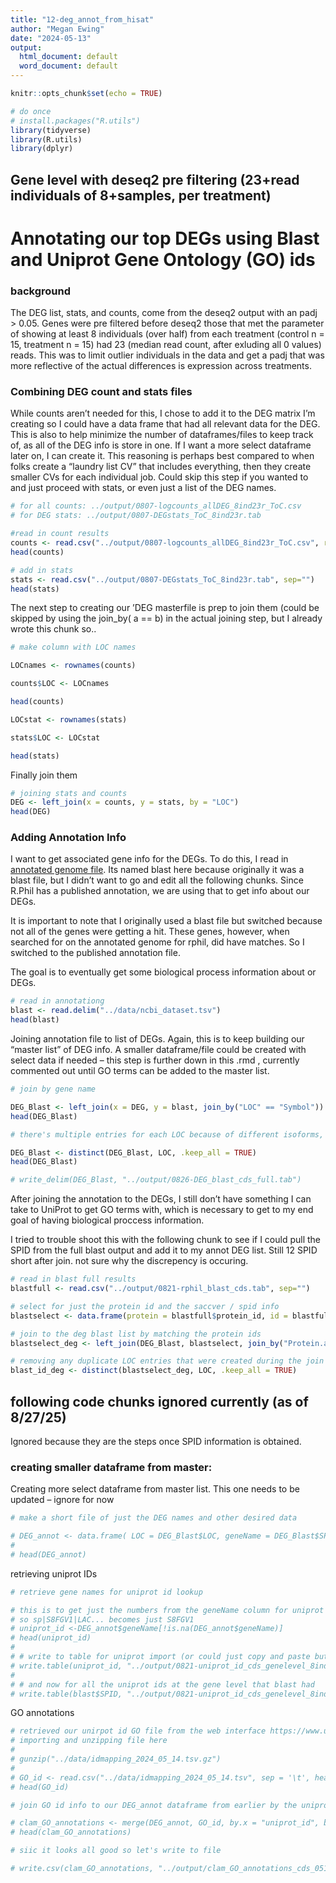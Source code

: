 ```yaml
---
title: "12-deg_annot_from_hisat"
author: "Megan Ewing"
date: "2024-05-13"
output:
  html_document: default
  word_document: default
---
```


```r
knitr::opts_chunk$set(echo = TRUE)
```

```r
# do once
# install.packages("R.utils")
library(tidyverse)
library(R.utils)
library(dplyr)

```

## Gene level with deseq2 pre filtering (23+read individuals of 8+samples, per treatment)

# Annotating our top DEGs using Blast and Uniprot Gene Ontology (GO) ids

### background
The DEG list, stats, and counts, come from the deseq2 output with an padj > 0.05. Genes were pre filtered before deseq2 those that met the parameter of showing at least 8 individuals (over half) from each treatment (control n = 15, treatment n = 15) had 23 (median read count, after exluding all 0 values) reads. This was to limit outlier individuals in the data and get a padj that was more reflective of the actual differences is expression across treatments.

### Combining DEG count and stats files
While counts aren't needed for this, I chose to add it to the DEG matrix I'm creating so I could have a data frame that had all relevant data for the DEG. This is also to help minimize the number of dataframes/files to keep track of, as all of the DEG info is store in one. If I want a more select dataframe later on, I can create it.
This reasoning is perhaps best compared to when folks create a "laundry list CV" that includes everything, then they create smaller CVs for each individual job.
Could skip this step if you wanted to and just proceed with stats, or even just a list of the DEG names.

```r
# for all counts: ../output/0807-logcounts_allDEG_8ind23r_ToC.csv
# for DEG stats: ../output/0807-DEGstats_ToC_8ind23r.tab

#read in count results
counts <- read.csv("../output/0807-logcounts_allDEG_8ind23r_ToC.csv", row.names = 1)
head(counts)

# add in stats
stats <- read.csv("../output/0807-DEGstats_ToC_8ind23r.tab", sep="")
head(stats)

```

The next step to creating our 'DEG masterfile is prep to join them (could be skipped by using the join_by( a == b) in the actual joining step, but I already wrote this chunk so..

```r
# make column with LOC names

LOCnames <- rownames(counts)

counts$LOC <- LOCnames

head(counts)

LOCstat <- rownames(stats)

stats$LOC <- LOCstat

head(stats)

```

Finally join them

```r
# joining stats and counts
DEG <- left_join(x = counts, y = stats, by = "LOC")
head(DEG)

```

### Adding Annotation Info

I want to get associated gene info for the DEGs. To do this, I read in [annotated genome file](https://www.ncbi.nlm.nih.gov/datasets/gene/GCF_026571515.1/). Its named blast here because originally it was a blast file, but I didn't want to go and edit all the following chunks.
Since R.Phil has a published annotation, we are using that to get info about our DEGs.

It is important to note that I originally used a blast file but switched because not all of the genes were getting a hit. These genes, however, when searched for on the annotated genome for rphil, did have matches. So I switched to the published annotation file.

The goal is to eventually get some biological process information about or DEGs.

```r
# read in annotationg
blast <- read.delim("../data/ncbi_dataset.tsv")
head(blast)
```

Joining annotation file to list of DEGs. Again, this is to keep building our "master list" of DEG info.
A smaller dataframe/file could be created with select data if needed -- this step is further down in this .rmd , currently commented out until GO terms can be added to the master list. 

```r
# join by gene name

DEG_Blast <- left_join(x = DEG, y = blast, join_by("LOC" == "Symbol"))
head(DEG_Blast)

# there's multiple entries for each LOC because of different isoforms, but we want just the gene level as our reads weren't thorough enough to give us confident information about isoforms, so we are going to remove duplicates 

DEG_Blast <- distinct(DEG_Blast, LOC, .keep_all = TRUE)
head(DEG_Blast)

# write_delim(DEG_Blast, "../output/0826-DEG_blast_cds_full.tab")

```

After joining the annotation to the DEGs, I still don't have something I can take to UniProt to get GO terms with, which is necessary to get to my end goal of having biological proccess information.

I tried to trouble shoot this with the following chunk to see if I could pull the SPID from the full blast output and add it to my annot DEG list. Still 12 SPID short after join. not sure why the discrepency is occuring.

```r

# read in blast full results
blastfull <- read.csv("../output/0821-rphil_blast_cds.tab", sep="")

# select for just the protein id and the saccver / spid info 
blastselect <- data.frame(protein = blastfull$protein_id, id = blastfull$saccver)

# join to the deg blast list by matching the protein ids
blastselect_deg <- left_join(DEG_Blast, blastselect, join_by("Protein.accession" == "protein") )

# removing any duplicate LOC entries that were created during the join
blast_id_deg <- distinct(blastselect_deg, LOC, .keep_all = TRUE)

```

## following code chunks ignored currently (as of 8/27/25)
Ignored because they are the steps once SPID information is obtained. 

### creating smaller dataframe from master: 

Creating more select dataframe from master list. This one needs to be updated -- ignore for now
```r
# make a short file of just the DEG names and other desired data

# DEG_annot <- data.frame( LOC = DEG_Blast$LOC, geneName = DEG_Blast$SPID, baseMean = DEG_Blast$baseMean, log2FoldChange = DEG_Blast$log2FoldChange, pvalue = DEG_Blast$pvalue, padj = DEG_Blast$padj, protein = DEG_Blast$protein, cds = DEG_Blast$cds  )
# 
# head(DEG_annot)


```

retrieving uniprot IDs

```r
# retrieve gene names for uniprot id lookup

# this is to get just the numbers from the geneName column for uniprot
# so sp|S8FGV1|LAC... becomes just S8FGV1
# uniprot_id <-DEG_annot$geneName[!is.na(DEG_annot$geneName)]
# head(uniprot_id)
# 
# # write to table for uniprot import (or could just copy and paste but i imported a text file to uniprot just for my own santity to make sure everything was included)
# write.table(uniprot_id, "../output/0821-uniprot_id_cds_genelevel_8ind23r_ToC.txt", sep = "\t", row.names = FALSE, col.names = FALSE, quote = FALSE)
# 
# # and now for all the uniprot ids at the gene level that blast had
# write.table(blast$SPID, "../output/0821-uniprot_id_cds_genelevel_8ind23r_ToC.txt", sep = "\t", row.names = FALSE, col.names = FALSE, quote = FALSE)

```

GO annotations

```r

# retrieved our unirpot id GO file from the web interface https://www.uniprot.org/
# importing and unzipping file here
# 
# gunzip("../data/idmapping_2024_05_14.tsv.gz")
# 
# GO_id <- read.csv("../data/idmapping_2024_05_14.tsv", sep = '\t', header = TRUE, row.names=NULL)
# head(GO_id)
```

```r
# join GO id info to our DEG_annot dataframe from earlier by the uniprot ids

# clam_GO_annotations <- merge(DEG_annot, GO_id, by.x = "uniprot_id", by.y = "Entry")
# head(clam_GO_annotations)

```

```r
# siic it looks all good so let's write to file

# write.csv(clam_GO_annotations, "../output/clam_GO_annotations_cds_0514.csv")
```
